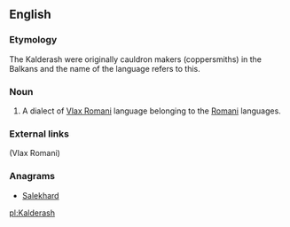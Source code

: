 {{wikipedia}}
==English==

===Etymology===
The Kalderash were originally cauldron makers (coppersmiths) in the Balkans and the name of the language refers to this.

===Noun===
{{en-noun|-}}

# A dialect of [[Vlax Romani]] language belonging to the [[Romani]] languages.

===External links===
{{ethnologue|code=rmy}} (Vlax Romani)

===Anagrams===
* [[Salekhard#English|Salekhard]]

[[pl:Kalderash]]